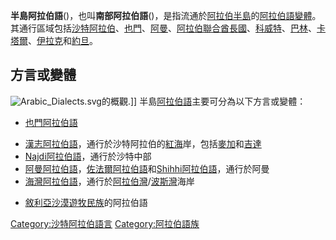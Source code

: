{{Infobox language family
|name=半島阿拉伯語
|altname= 南部阿拉伯語
|region=[[阿拉伯半岛|阿拉伯半岛]]
|familycolor= Afro-Asiatic
|fam2= [[闪米特语族|闪米特语族]]
|fam3= [[中閃米特語族|中閃米特語族]]
|fam4= [[阿拉伯語族|阿拉伯語族]]
}}

'''半島阿拉伯語'''({{lang|en|Peninsular Arabic}})，也叫'''南部阿拉伯語'''({{lang|en|Southern Arabic}})，是指流通於[[阿拉伯半島|阿拉伯半島]]的[[阿拉伯語變體|阿拉伯語變體]]。其通行區域包括[[沙特阿拉伯|沙特阿拉伯]]、[[也門|也門]]、[[阿曼|阿曼]]、[[阿拉伯聯合酋長國|阿拉伯聯合酋長國]]、[[科威特|科威特]]、[[巴林|巴林]]、[[卡塔爾|卡塔爾]]、[[伊拉克|伊拉克]]和[[約旦|約旦]]。

== 方言或變體 ==
[[File:Arabic_Dialects.svg|thumb]]的概觀.]]
半島[[阿拉伯語|阿拉伯語]]主要可分為以下方言或變體：
* [[也門阿拉伯語|也門阿拉伯語]]
{{Incubator|code = ayn}}
* [[漢志阿拉伯語|漢志阿拉伯語]]，通行於沙特阿拉伯的[[紅海|紅海]]岸，包括[[麥加|麥加]]和[[吉達|吉達]]
* [[Najdi阿拉伯語|Najdi阿拉伯語]]，通行於沙特中部
* [[阿曼阿拉伯語|阿曼阿拉伯語]]，[[佐法爾阿拉伯語|佐法爾阿拉伯語]]和[[Shihhi阿拉伯語|Shihhi阿拉伯語]]，通行於阿曼
* [[海灣阿拉伯語|海灣阿拉伯語]]，通行於[[阿拉伯灣|阿拉伯灣]]/[[波斯灣|波斯灣]]海岸
{{Incubator|code=abv}}
* [[敘利亞沙漠|敘利亞沙漠]][[贝都因人|遊牧民族]]的阿拉伯語

{{Varieties of Arabic}}
{{阿拉伯语言}}

[[Category:沙特阿拉伯語言|Category:沙特阿拉伯語言]]
[[Category:阿拉伯語族|Category:阿拉伯語族]]